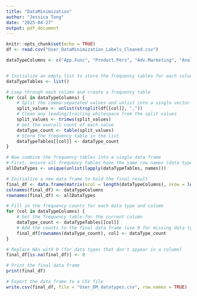 ```yaml
---
title: "DataMinimization"
author: "Jessica Tong"
date: "2025-04-27"
output: pdf_document
---
```


```r
knitr::opts_chunk$set(echo = TRUE)
df <- read.csv("User_DataMinimization_Labels_Cleaned.csv")
```

```r
dataTypeColumns <- c("App.Func", "Product.Pers", "Adv.Marketing", "Analytics")


# Initialize an empty list to store the frequency tables for each column
dataTypeTables <- list()

# Loop through each column and create a frequency table
for (col in dataTypeColumns) {
    # Split the comma-separated values and unlist into a single vector
    split_values <- unlist(strsplit(df[[col]], ","))
    # Clean any leading/trailing whitespace from the split values
    split_values <- trimws(split_values)
    # Get the overall count of each value
    dataType_count <- table(split_values)
    # Store the frequency table in the list
    dataTypeTables[[col]] <- dataType_count
}

# Now combine the frequency tables into a single data frame
# First, ensure all frequency tables have the same row names (data types)
allDataTypes <- unique(unlist(lapply(dataTypeTables, names)))

# Initialize a new data frame to hold the final result
final_df <- data.frame(matrix(ncol = length(dataTypeColumns), nrow = length(allDataTypes)))
colnames(final_df) <- dataTypeColumns
rownames(final_df) <- allDataTypes

# Fill in the frequency counts for each data type and column
for (col in dataTypeColumns) {
    # Get the frequency table for the current column
    dataType_count <- dataTypeTables[[col]]
    # Add the counts to the final data frame (use 0 for missing data types)
    final_df[rownames(dataType_count), col] <- dataType_count
}

# Replace NAs with 0 (for data types that don't appear in a column)
final_df[is.na(final_df)] <- 0

# Print the final data frame
print(final_df)

# Export the data frame to a CSV file
write.csv(final_df, file = "User_DM_datatypes.csv", row.names = TRUE)
```